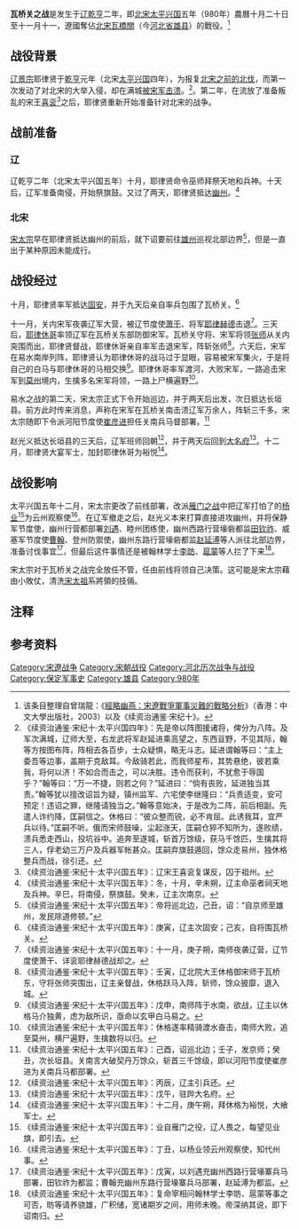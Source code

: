 {{Infobox Military Conflict
|conflict=瓦桥关之战
|partof=[[宋辽战争|宋辽战争]]
|image=  
|caption= 
|date= 980年十月
|place=[[北宋|北宋]]境内瓦桥关一带
|territory=
|result=辽军攻占[[瓦桥关|瓦桥关]]后退去
|combatant1=[[北宋|北宋]]
|combatant2=[[辽朝|辽]]
|commander1=[[宋太宗|宋太宗]]（未真正参与）<br/>[[张师|张师]]{{KIA}}
|commander2=[[辽景宗|辽景宗]]<br/>[[耶律休哥|耶律休哥]]<br/>[[萧干|萧干]]<br/>[[耶律赫德|耶律赫德]]
|strength1=不详
|strength2=20万
|notes=
}}
{{Campaignbox 宋辽战争}}
'''瓦桥关之战'''是发生于[[辽朝|辽]][[乾亨_(辽)|乾亨]]二年，即[[北宋|北宋]][[太平兴国|太平兴国]]五年（980年）農曆十月二十日至十一月十一，遼國奪佔[[北宋|北宋]][[瓦橋關|瓦橋關]]（今[[河北省|河北省]][[雄县|雄县]]）的戰役。<ref>该条目整理自曾瑞龍：《[http://books.google.com.hk/books?id=ouUP-W6lyJkC&pg=PA298&dq=%E9%BB%8E%E6%98%8E%E9%87%97&hl=zh-TW&sa=X&ei=BNPiUNTIOe-YiAfK54GACw&ved=0CDwQ6AEwAQ#v=onepage&q=%E9%BB%8E%E6%98%8E%E9%87%97&f=false 經略幽燕：宋遼戰爭軍事災難的戰略分析]》（香港：中文大學出版社，2003）以及《续资治通鉴·宋纪十》。</ref>

==战役背景==
[[辽景宗|辽景宗]]耶律贤于[[乾亨_(辽朝)|乾亨]]元年（北宋[[太平兴国|太平兴国]]四年），为报复[[高梁河之战|北宋之前的北伐]]，而第一次发动了对北宋的大举入侵，却在满城[[满城之战|被宋军击溃]]。<ref group="注">《续资治通鉴·宋纪十·太平兴国四年》：先是帝以阵图援诸将，俾分为八阵。及军次满城，辽师大至，右龙武将军赵延进乘高望之，东西亘野，不见其际，翰等方按图布阵，阵相去各百步，士众疑惧，略无斗志。延进谓翰等曰：“主上委吾等边事，盖期于克敌耳。今敌骑若此，而我师星布，其势悬绝，彼若乘我，将何以济！不如合而击之，可以决胜。违令而获利，不犹愈于辱国乎？”翰等曰：“万一不捷，则若之何？”延进曰：“倘有丧败，延进独当其责。”翰等犹以擅改诏旨为疑，镇州监军、六宅使李继隆曰：“兵贵适变，安可预定！违诏之罪，继隆请独当之。”翰等意始决，于是改为二阵，前后相副。先遣人诈约降，匡嗣信之。休格曰：“彼众整而锐，必不肯屈。此诱我耳，宜严兵以待。”匡嗣不听。俄而宋师鼓噪，尘起涨天，匡嗣仓猝不知所为，遂败绩，溃兵悉走西山，投坑谷中。追奔至遂城，斩首万馀级，获马千馀匹，生擒其将三人，俘老幼三万户及兵器军帐甚众。匡嗣弃旗鼓遁回，馀众走易州，独休格整兵而战，徐引还。</ref>。第二年，在流放了准备叛乱的宋王[[耶律喜隱|喜衮]]<ref group="注">《续资治通鉴·宋纪十·太平兴国五年》：辽宋王喜衮复谋反，囚于祖州。</ref>之后，耶律贤重新开始准备针对北宋的战争。

==战前准备==

===辽===
辽乾亨二年（北宋太平兴国五年）十月，耶律贤命令巫师拜祭天地和兵神。十天后，辽军准备南侵，开始祭旗鼓。又过了两天，耶律贤抵达[[幽州|幽州]]。<ref group="注">《续资治通鉴·宋纪十·太平兴国五年》：冬，十月，辛未朔，辽主命巫者祠天地及兵神。辛巳，将南侵，祭旗鼓。癸未，辽主次南京。</ref>

===北宋===
[[宋太宗|宋太宗]]早在耶律贤抵达幽州的前后，就下诏要前往[[雄州|雄州]]巡视北部边界<ref group="注">《续资治通鉴·宋纪十·太平兴国五年》：帝将巡北边，己丑，诏：“自京师至雄州，发民除道修顿。”</ref>，但是一直出于某种原因未能成行。

==战役经过==
十月，耶律贤率军抵达[[固安|固安]]，并于九天后亲自率兵包围了瓦桥关。<ref group="注">《续资治通鉴·宋纪十·太平兴国五年》：庚寅，辽主次固安；己亥，自将围瓦桥关。</ref>

十一月，关内宋军夜袭辽军大营，被辽节度使[[萧干|萧干]]、将军[[耶律赫德|耶律赫德]]击退<ref group="注">《续资治通鉴·宋纪十·太平兴国五年》：十一月，庚子朔，南师夜袭辽营，辽节度使萧干、详衮耶律赫德战却之。</ref>。三天后，[[耶律休哥|耶律休哥]]率领辽军在瓦桥关东部防御宋军。瓦桥关守将、宋军将领[[张师|张师]]从关内突围而出，耶律贤督战，耶律休哥亲自率军击退宋军，阵斩张师<ref group="注">《续资治通鉴·宋纪十·太平兴国五年》：壬寅，辽北院大王休格御宋师于瓦桥东，守将张师突围出，辽主亲督战，休格跃马入阵，斩师，馀众披靡，退入城。</ref>。六天后，宋军在易水南岸列阵，耶律贤认为耶律休哥的战马过于显眼，容易被宋军集火，于是将自己的白马与耶律休哥的马相交换<ref group="注">《续资治通鉴·宋纪十·太平兴国五年》：戊申，南师阵于水南，欲战，辽主以休格马介独黄，虑为敌所识，亟命以玄甲白马易之。</ref>。耶律休哥率军渡河，大败宋军，一路追击宋军到[[莫州|莫州]]境内，生擒多名宋军将领，一路上尸横遍野<ref group="注">《续资治通鉴·宋纪十·太平兴国五年》：休格遂率精骑渡水奋击，南师大败，追至莫州，横尸遍野，生擒数将以归。</ref>。

易水之战的第二天，宋太宗正式下令开始巡边，并于两天后出发，次日抵达长垣县。前方此时传来消息，声称在宋军在瓦桥关南击溃辽军万余人，阵斩三千多。宋太宗随即下令派河阳节度使[[崔彦进|崔彦进]]担任关南兵马督部署。<ref group="注">《续资治通鉴·宋纪十·太平兴国五年》：己酉，诏巡北边；壬子，发京师；癸丑，次长垣县。关南言大破契丹万馀众，斩首三千馀级，即以河阳节度使崔彦进为关南兵马都部署。</ref>

赵光义抵达长垣县的三天后，辽军班师回朝<ref group="注">《续资治通鉴·宋纪十·太平兴国五年》：丙辰，辽主引兵还。</ref>，并于两天后回到[[大名府|大名府]]<ref group="注">《续资治通鉴·宋纪十·太平兴国五年》：戊午，驻跸大名府。</ref>。十二月，耶律贤大宴军士，加封耶律休哥为裕悦<ref group="注">《续资治通鉴·宋纪十·太平兴国五年》：十二月，庚午朔，拜休格为裕悦，大飨军士。</ref>。

==战役影响==
太平兴国五年十二月，宋太宗更改了前线部署，改派[[雁门之战|雁门之战]]中把辽军打怕了的[[杨业|杨业]]<ref group="注">《续资治通鉴·宋纪十·太平兴国五年》：业自雁门之役，辽人畏之，每望见业旗，即引去。</ref>为云州观察使<ref group="注">《续资治通鉴·宋纪十·太平兴国五年》：丁丑，以杨业领云州观察使，知代州事。</ref>。在辽军撤走之后，赵光义本来打算直接进攻幽州，并将保静军节度使，幽州行营都部署[[刘遇|刘遇]]、睦州团练使，幽州西路行营壕砦都监[[田钦祚|田钦祚]]、威塞军节度使[[曹翰|曹翰]]、登州防禦使，幽州东路行营壕砦都监[[赵延溥|赵延溥]]等人派往北部边界，准备讨伐事宜<ref group="注">《续资治通鉴·宋纪十·太平兴国五年》：戊寅，以刘遇充幽州西路行营壕寨兵马部署，田钦祚为都监；曹翰充幽州东路行营壕寨兵马部署，赵延溥为都监。</ref>，但最后这件事情还是被翰林学士[[李昉|李昉]]、[[扈蒙|扈蒙]]等人拦了下来<ref group="注">《续资治通鉴·宋纪十·太平兴国五年》：复命宰相问翰林学士李昉、扈蒙等事之可否，昉等请养骁雄，广积储，宽诸期岁之间，用师未晚。帝深纳其说，即下诏南归。</ref>。

宋太宗对于瓦桥关之战完全放任不管，任由前线将领自己决策。这可能是宋太宗藉由小敗仗，清洗[[宋太祖|宋太祖]]系將領的技倆。

==注释==
{{reflist|group="注"|2}}

==参考资料==

<references />

[[Category:宋遼战争|Category:宋遼战争]]
[[Category:宋朝战役|Category:宋朝战役]]
[[Category:河北历次战争与战役|Category:河北历次战争与战役]]
[[Category:保定军事史|Category:保定军事史]]
[[Category:雄县|Category:雄县]]
[[Category:980年|Category:980年]]